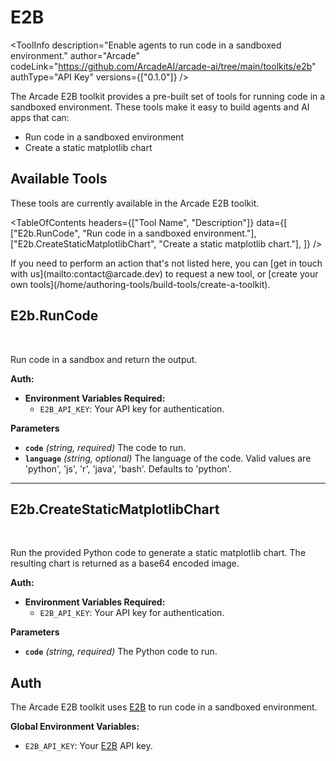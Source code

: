 # E2B


<ToolInfo
  description="Enable agents to run code in a sandboxed environment."
  author="Arcade"
  codeLink="https://github.com/ArcadeAI/arcade-ai/tree/main/toolkits/e2b"
  authType="API Key"
  versions={["0.1.0"]}
/>

<Badges repo="arcadeai/arcade_e2b" />

The Arcade E2B toolkit provides a pre-built set of tools for running code in a sandboxed environment. These tools make it easy to build agents and AI apps that can:

- Run code in a sandboxed environment
- Create a static matplotlib chart

## Available Tools

These tools are currently available in the Arcade E2B toolkit.

<TableOfContents
  headers={["Tool Name", "Description"]}
  data={[
    ["E2b.RunCode", "Run code in a sandboxed environment."],
    ["E2b.CreateStaticMatplotlibChart", "Create a static matplotlib chart."],
  ]}
/>

<Tip>
  If you need to perform an action that's not listed here, you can [get in touch
  with us](mailto:contact@arcade.dev) to request a new tool, or [create your
  own tools](/home/authoring-tools/build-tools/create-a-toolkit).
</Tip>

## E2b.RunCode

<br />
<TabbedCodeBlock
  tabs={[
    {
      label: "Call the Tool Directly",
      content: {
        Python: [
          "/examples/integrations/toolkits/e2b/run_code_example_call_tool.py",
        ],
        JavaScript: ["/examples/integrations/toolkits/e2b/run_code_example_call_tool.js"],
      },
    }
  ]}
/>

Run code in a sandbox and return the output.

**Auth:**

- **Environment Variables Required:**
  - `E2B_API_KEY`: Your API key for authentication.

**Parameters**

- **`code`** _(string, required)_ The code to run.
- **`language`** _(string, optional)_ The language of the code. Valid values are 'python', 'js', 'r', 'java', 'bash'. Defaults to 'python'.

---

## E2b.CreateStaticMatplotlibChart

<br />
<TabbedCodeBlock
  tabs={[
    {
      label: "Call the Tool Directly",
      content: {
        Python: [
          "/examples/integrations/toolkits/e2b/create_static_matplotlib_chart_example_call_tool.py",
        ],
        JavaScript: ["/examples/integrations/toolkits/e2b/create_static_matplotlib_chart_example_call_tool.js"],
      },
    }
  ]}
/>

Run the provided Python code to generate a static matplotlib chart. The resulting chart is returned as a base64 encoded image.

**Auth:**

- **Environment Variables Required:**
  - `E2B_API_KEY`: Your API key for authentication.

**Parameters**

- **`code`** _(string, required)_ The Python code to run.

## Auth

The Arcade E2B toolkit uses [E2B](https://e2b.dev/) to run code in a sandboxed environment.

**Global Environment Variables:**

- `E2B_API_KEY`: Your [E2B](https://e2b.dev/) API key.

<ToolFooter pipPackageName="arcade-e2b" />
